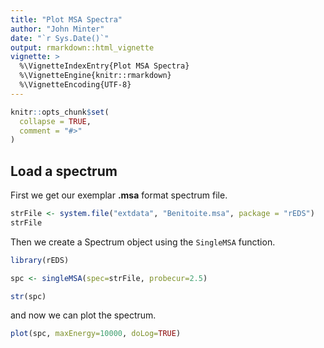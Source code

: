 ```yaml
---
title: "Plot MSA Spectra"
author: "John Minter"
date: "`r Sys.Date()`"
output: rmarkdown::html_vignette
vignette: >
  %\VignetteIndexEntry{Plot MSA Spectra}
  %\VignetteEngine{knitr::rmarkdown}
  %\VignetteEncoding{UTF-8}
---
```


```r
knitr::opts_chunk$set(
  collapse = TRUE,
  comment = "#>"
)
```

## Load a spectrum

First we get our exemplar **.msa** format spectrum file.

```r
strFile <- system.file("extdata", "Benitoite.msa", package = "rEDS")
strFile
```

Then we create a Spectrum object using the `SingleMSA` function.

```r
library(rEDS)

spc <- singleMSA(spec=strFile, probecur=2.5)

str(spc)
```

and now we can plot the spectrum.

```r

plot(spc, maxEnergy=10000, doLog=TRUE)

```

